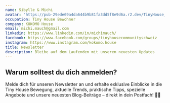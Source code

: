 ```yaml
---
name: Sibylle & Michi
avatar: 'https://pub-29ede69a4da644b9b81fa3dd5f8e9d6a.r2.dev/TinyHouse_170722_21.webp'
occupation: Tiny House Bewohner
company: KOKOMO House
email: michi.mauch@gmail.com
linkedin: https://www.linkedin.com/in/michimauch/
facebook: https://www.facebook.com/groups/tinyhousecommunityschweiz
instagram: https://www.instagram.com/kokomo.house
title: Newsletter
description: Bleibe auf dem Laufenden mit unseren neuesten Updates
---
```


## Warum solltest du dich anmelden?

Melde dich für unseren Newsletter an und erhalte exklusive Einblicke in die Tiny House Bewegung, aktuelle Trends, praktische Tipps, spezielle Angebote und unsere neuesten Blog-Beiträge – direkt in dein Postfach! 🚀🏡
